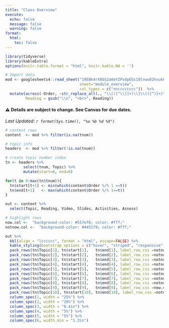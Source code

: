 ```yaml
---
title: "Class Overview"
execute: 
  echo: false
  message: false
  warning: false
format: 
  html: 
    toc: false
---
```



```r
library(tidyverse)
library(kableExtra)
options(knitr.table.format = "html", knitr.kable.NA = '') 

# Import data
mod <- googlesheets4::read_sheet("19EBk4rX0bS2a0eYZPxdpEGs18lnwu02hxukFfB3-TNc", 
                                 sheet="module_overview", 
                                 col_types = c("nncccccccc"))  %>% 
  mutate(across(-Order, ~str_replace_all(., "\\[([^\\]]+)\\]\\(([^)]+)\\)", '<a href="\\2\">\\1</a>')), 
         Reading = gsub("\\n", "<br>", Reading))
```

#### ⚠️ Details are subject to change. See Canvas for due dates. 

_Last Updated: `r format(Sys.time(), "%a %b %d %X")`_ 

```r
# content rows
content  <- mod %>% filter(is.na(tnum))

# topic info
headers  <- mod %>% filter(!is.na(tnum))

# create topic number index
tn <- headers %>% 
        select(tnum, Topic) %>%
        mutate(start=0, end=0)

for(t in 0:max(tn$tnum)){
  tn$start[t+1] <- min(which(content$Order %/% 1 ==t))
  tn$end[t+1]   <- max(which(content$Order %/% 1==t))
}

out <- content %>% 
  select(Topic, Reading, Video, Slides, Activities, Assess) 

# highlight rows
now.col <-  "background-color: #557ef6; color: #fff;"
notnow.col <-  "background-color: #445179; color: #fff;"
```


```r
out %>% 
  kbl(align = "lcccccc", format = "html", escape=FALSE) %>%
  kable_styling(bootstrap_options = c("hover", "striped", "responsive", "bordered")) %>% 
  pack_rows(tn$Topic[1], tn$start[1],   tn$end[1], label_row_css =notnow.col) %>% 
  pack_rows(tn$Topic[2], tn$start[2],   tn$end[2], label_row_css =notnow.col) %>%
  pack_rows(tn$Topic[3], tn$start[3],   tn$end[3], label_row_css =notnow.col) %>%
  pack_rows(tn$Topic[4], tn$start[4],   tn$end[4], label_row_css =notnow.col) %>%
  pack_rows(tn$Topic[5], tn$start[5],   tn$end[5], label_row_css =notnow.col) %>%
  pack_rows(tn$Topic[6], tn$start[6],   tn$end[6], label_row_css =notnow.col) %>%
  pack_rows(tn$Topic[7], tn$start[7],   tn$end[7], label_row_css =notnow.col) %>%
  pack_rows(tn$Topic[8], tn$start[8],   tn$end[8], label_row_css =notnow.col) %>%
  pack_rows(tn$Topic[9], tn$start[9],   tn$end[9], label_row_css =now.col) %>%
  pack_rows(tn$Topic[10], tn$start[10], tn$end[10], label_row_css =notnow.col) %>%
  column_spec(1, width = "25%") %>%
  column_spec(2, width = "20%") %>%
  column_spec(3, width = "0.4in") %>%
  column_spec(4, width = "5%") %>% 
  column_spec(5, width = "5%") %>%
  column_spec(6, width_min = "1.3in") 
```
